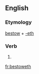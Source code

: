 ==English==

===Etymology===
[[bestow]] + [[-eth]]

===Verb===
{{en-verb form}}

# {{en-archaic third-person singular of|bestow}}

[[fr:bestoweth]]